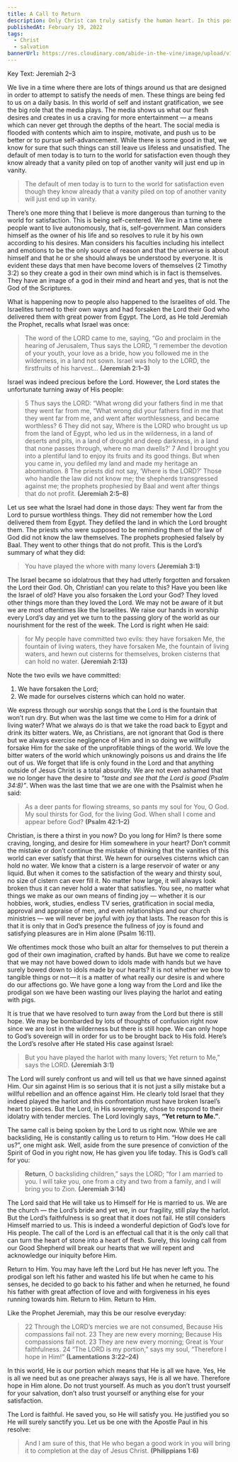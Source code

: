 ```yaml
---
title: A Call to Return
description: Only Christ can truly satisfy the human heart. In this post we'll see that God is calling us to Himself and He desires that we should find our satisfaction in Him.
publishedAt: February 19, 2022
tags:
  - Christ
  - salvation
bannerUrl: https://res.cloudinary.com/abide-in-the-vine/image/upload/v1645278300/call_to_return_2f9bfeac55.jpg
---
```


Key Text: Jeremiah 2–3

We live in a time where there are lots of things around us that are designed in order to attempt to satisfy the needs of men. These things are being fed to us on a daily basis. In this world of self and instant gratification, we see the big role that the media plays. The media shows us what our flesh desires and creates in us a craving for more entertainment — a means which can never get through the depths of the heart. The social media is flooded with contents which aim to inspire, motivate, and push us to be better or to pursue self-advancement. While there is some good in that, we know for sure that such things can still leave us lifeless and unsatisfied. The default of men today is to turn to the world for satisfaction even though they know already that a vanity piled on top of another vanity will just end up in vanity.

> The default of men today is to turn to the world for satisfaction even though they know already that a vanity piled on top of another vanity will just end up in vanity.

There’s one more thing that I believe is more dangerous than turning to the world for satisfaction. This is being self-centered. We live in a time where people want to live autonomously, that is, self-government. Man considers himself as the owner of his life and so resolves to rule it by his own according to his desires. Man considers his faculties including his intellect and emotions to be the only source of reason and that the universe is about himself and that he or she should always be understood by everyone. It is evident these days that men have become lovers of themselves (2 Timothy 3:2) so they create a god in their own mind which is in fact is themselves. They have an image of a god in their mind and heart and yes, that is not the God of the Scriptures.

What is happening now to people also happened to the Israelites of old. The Israelites turned to their own ways and had forsaken the Lord their God who delivered them with great power from Egypt. The Lord, as He told Jeremiah the Prophet, recalls what Israel was once:

> The word of the LORD came to me, saying,
> “Go and proclaim in the hearing of Jerusalem, Thus says the LORD,
> “I remember the devotion of your youth,
> your love as a bride,
> how you followed me in the wilderness,
> in a land not sown.
> Israel was holy to the LORD,
> the firstfruits of his harvest…
> **(Jeremiah 2:1–3)**

Israel was indeed precious before the Lord. However, the Lord states the unfortunate turning away of His people:

> 5 Thus says the LORD:
> “What wrong did your fathers find in me
> that they went far from me,
> “What wrong did your fathers find in me
> that they went far from me,
> and went after worthlessness, and became worthless?
> 6 They did not say, Where is the LORD
> who brought us up from the land of Egypt,
> who led us in the wilderness,
> in a land of deserts and pits,
> in a land of drought and deep darkness,
> in a land that none passes through,
> where no man dwells?’
> 7 And I brought you into a plentiful land
> to enjoy its fruits and its good things.
> But when you came in, you defiled my land
> and made my heritage an abomination.
> 8 The priests did not say, ‘Where is the LORD?’
> Those who handle the law did not know me;
> the shepherds transgressed against me;
> the prophets prophesied by Baal
> and went after things that do not profit.
> **(Jeremiah 2:5–8)**

Let us see what the Israel had done in those days:
They went far from the Lord to pursue worthless things. They did not remember how the Lord delivered them from Egypt. They defiled the land in which the Lord brought them. The priests who were supposed to be reminding them of the law of God did not know the law themselves. The prophets prophesied falsely by Baal. They went to other things that do not profit. This is the Lord’s summary of what they did:

> You have played the whore with many lovers
> **(Jeremiah 3:1)**

The Israel became so idolatrous that they had utterly forgotten and forsaken the Lord their God. Oh, Christian! can you relate to this? Have you been like the Israel of old? Have you also forsaken the Lord your God? They loved other things more than they loved the Lord.
We may not be aware of it but we are most oftentimes like the Israelites. We raise our hands in worship every Lord’s day and yet we turn to the passing glory of the world as our nourishment for the rest of the week. The Lord is right when He said:

> for My people have committed two evils:
> they have forsaken Me,
> the fountain of living waters,
> they have forsaken Me,
> the fountain of living waters,
> and hewn out cisterns for themselves,
> broken cisterns that can hold no water.
> **(Jeremiah 2:13)**

Note the two evils we have committed:

1. We have forsaken the Lord;
2. We made for ourselves cisterns which can hold no water.

We express through our worship songs that the Lord is the fountain that won’t run dry. But when was the last time we come to Him for a drink of living water? What we always do is that we take the road back to Egypt and drink its bitter waters. We, as Christians, are not ignorant that God is there but we always exercise negligence of Him and in so doing we willfully forsake Him for the sake of the unprofitable things of the world. We love the bitter waters of the world which unknowingly poisons us and drains the life out of us. We forget that life is only found in the Lord and that anything outside of Jesus Christ is a total absurdity. We are not even ashamed that we no longer have the desire to _“taste and see that the Lord is good (Psalm 34:8)”_. When was the last time that we are one with the Psalmist when he said:

> As a deer pants for flowing streams,
> so pants my soul for You, O God.
> My soul thirsts for God,
> for the living God.
> When shall I come and appear before God?
> **(Psalm 42:1–2)**

Christian, is there a thirst in you now? Do you long for Him? Is there some craving, longing, and desire for Him somewhere in your heart? Don’t commit the mistake or don’t continue the mistake of thinking that the vanities of this world can ever satisfy that thirst.
We hewn for ourselves cisterns which can hold no water. We know that a cistern is a large reservoir of water or any liquid. But when it comes to the satisfaction of the weary and thirsty soul, no size of cistern can ever fill it. No matter how large, it will always look broken thus it can never hold a water that satisfies. You see, no matter what things we make as our own means of finding joy — whether it is our hobbies, work, studies, endless TV series, gratification in social media, approval and appraise of men, and even relationships and our church ministries — we will never be joyful with joy that lasts. The reason for this is that it is only that in God’s presence the fullness of joy is found and satisfying pleasures are in Him alone (Psalm 16:11).

We oftentimes mock those who built an altar for themselves to put therein a god of their own imagination, crafted by hands. But have we come to realize that we may not have bowed down to idols made with hands but we have surely bowed down to idols made by our hearts? It is not whether we bow to tangible things or not — it is a matter of what really our desire is and where do our affections go. We have gone a long way from the Lord and like the prodigal son we have been wasting our lives playing the harlot and eating with pigs.

It is true that we have resolved to turn away from the Lord but there is still hope. We may be bombarded by lots of thoughts of confusion right now since we are lost in the wilderness but there is still hope. We can only hope to God’s sovereign will in order for us to be brought back to His fold. Here’s the Lord’s resolve after He stated His case against Israel:

> But you have played the harlot with many lovers;
> Yet return to Me,” says the LORD.
> **(Jeremiah 3:1)**

The Lord will surely confront us and will tell us that we have sinned against Him. Our sin against Him is so serious that it is not just a silly mistake but a willful rebellion and an offence against Him. He clearly told Israel that they indeed played the harlot and this confrontation must have broken Israel’s heart to pieces. But the Lord, in His sovereignty, chose to respond to their idolatry with tender mercies. The Lord lovingly says, **“Yet return to Me.”**.

The same call is being spoken by the Lord to us right now. While we are backsliding, He is constantly calling us to return to Him. “How does He call us?”, one might ask. Well, aside from the sure presence of conviction of the Spirit of God in you right now, He has given you life today. This is God’s call for you:

> **Return**, O backsliding children,” says the LORD;
> “for I am married to you.
> I will take you,
> one from a city and two from a family,
> and I will bring you to Zion.
> **(Jeremiah 3:14)**

The Lord said that He will take us to Himself for He is married to us. We are the church — the Lord’s bride and yet we, in our fragility, still play the harlot. But the Lord’s faithfulness is so great that it does not fail. He still considers Himself married to us. This is indeed a wonderful depiction of God’s love for His people. The call of the Lord is an effectual call that it is the only call that can turn the heart of stone into a heart of flesh. Surely, this loving call from our Good Shepherd will break our hearts that we will repent and acknowledge our iniquity before Him.

Return to Him. You may have left the Lord but He has never left you. The prodigal son left his father and wasted his life but when he came to his senses, he decided to go back to his father and when he returned, he found his father with great affection of love and with forgiveness in his eyes running towards him. Return to Him. Return to Him.

Like the Prophet Jeremiah, may this be our resolve everyday:

> 22 Through the LORD’s mercies we are not consumed,
> Because His compassions fail not.
> 23 They are new every morning;
> Because His compassions fail not.
> 23 They are new every morning;
> Great is Your faithfulness.
> 24 “The LORD is my portion,” says my soul,
> “Therefore I hope in Him!”
> **(Lamentations 3:22–24)**

In this world, He is our portion which means that He is all we have. Yes, He is all we need but as one preacher always says, He is all we have. Therefore hope in Him alone. Do not trust yourself. As much as you don’t trust yourself for your salvation, don’t also trust yourself or anything else for your satisfaction.

The Lord is faithful. He saved you, so He will satisfy you. He justified you so He will surely sanctify you. Let us be one with the Apostle Paul in his resolve:

> And I am sure of this, that He who began a good work in you will bring it to completion at the day of Jesus Christ.
> **(Philippians 1:6)**
